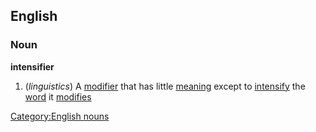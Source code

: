 ==English==
===Noun===
'''intensifier'''
#(''linguistics'') A [[modifier]] that has little [[meaning]] except to [[intensify]] the [[word]] it [[modifies]]
[[Category:English nouns]]